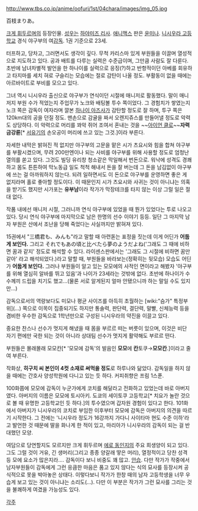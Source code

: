 http://www.tbs.co.jp/anime/oofuri/1st/04chara/images/img_05.jpg

百枝まりあ。

[[크게 휘두르며]]의 등장인물. [[성우]]는 [[하야미즈 리사]]. [[애니맥스]] 판은 [[윤미나]]. 
[[니시우라 고등학교]] 경식 야구부의 여[[감독]]. 1권 기준으로 23세.

터프하고, 당차고, 그러면서도 생각이 깊다. 무척 카리스마 있게 부원들을 이끌며 열성적으로 지도하고 있다. 공과 배트를 다루는 실력은 수준급이며, 그만큼 사람도 잘 다룬다. 초반에 남녀차별적 발언을 한 하나이를 실력으로 응징(?)하고 반항적이던 아베를 회유하고 타지마를 세치 혀로 구슬리는 모습에는 절로 감탄이 나올 정도. 부활동이 없을 때에는 아르바이트로 부비를 모으고 있다.

그녀 역시 니시우라 출신으로 야구부가 연식이던 시절에 매니저로 활동했다. 말이 매니저지 부원 수가 적었는지 주업무가 노크와 배팅볼 투수 쪽이었다. 그 경험치가 쌓였는지 노크 쪽은 감독이 여자라며 깔본 [[하나이 아즈사]]가 감탄할 정도로 잘 하며, 투구 쪽은 120km대의 공을 던질 정도. 맨손으로 감귤을 짜서 오렌지쥬스를 만들어낼 정도로 악력도 상당하다. 이 악력으로 머리를 꽈악 쥐어 조여서 혼내는 것을 ~~[[아이언 클로]]~~'''자력 금강륜'''[* [[서유기]]의 손오공이 머리에 쓰고 있는 그것.]이라 부른다.

자세한 내막은 밝혀진 적 없지만 야구부의 고문을 맡은 시가 츠요시와 힘을 합쳐 야구부를 부활시켰으며, 무려 200만엔이나 되는 사비를 야구부를 위해 사용할 정도로 엄청난 열의를 쏟고 있다. 그것도 빌딩 유리창 청소같은 막일해서 번돈으로. 워낙에 성격도 경쾌하고 몸도 튼튼하여 막노동급 일도 척척 해내서 돈을 잘 버는데 그 돈을 남김없이 야구부에 쓰는 걸 아까워하지 않는다. 되려 일하면서도 이 돈으로 야구부를 운영하면 좋은 게 없지라며 홀로 좋아할 정도이다. 이 때문인지 시가 츠요시와 사귀는 것이 아니냐는 의혹을 받기도 했지만 시가포는 '''유부남'''이라 작가가 막장테크를 타지 않는 이상 그럴 일은 절대 없다.

작품 내에선 매니저 시절, 그러니까 연식 야구부에 있었을 때 뭔가 있었다는 투로 나오고 있다. 당시 연식 야구부에 마지막으로 남은 한명의 선수 이야기 등등. 일단 그 마지막 남자 부원은 산에서 조난을 당해 죽었다는 사실까지만 밝혀져 있다. 

15권에서 "三橋君も、みんも"라고 말할 때 아련돋는 표정을 짓는데 이게 어딘가 '''어둡게 보인다.''' 그리고 それでもあの頃と比べたら夢のようだよね('그래도 그 때에 비하면 꿈과 같지' 정도로 해석할 수 있다. 라이센스판에서는 '그래도 그 시절에 비하면 꿈만 같아' 라고 해석되었다.)라고 말할 때, 부원들을 바라보는(정확히는 뒷모습) 모습도 어딘가 '''어둡게 보인다.''' 그러나 부원들이 알고 있는 모모에의 사적인 면이라고 해봤자 '야구부를 위해 열심히 알바를 뛰고 있음'과 나이가 23세라는 것밖에 없다. 초반에 하나이가 수수께끼 드립을 치기도 했고...(물론 서로 알게된지 얼마 안됐으니까 하는 말일 수도 있지만...)

감독으로서의 역량보다도 미모나 평균 사이즈를 아득히 초월하는 [wiki:"슴가" 특정부위](…) 쪽으로 이목이 집중되기도 하지만 통솔력, 판단력, 결단력, 말빨, 신체능력 등을 겸비한 우수한 감독으로 1학년만으로 구성된 니시우라의 약진을 이끌고 있다.

중요한 찬스나 선수가 멋지게 해냈을 때 몸을 부르르 떠는 버릇이 있으며, 이것은 비단 자기 편에만 국한 되는 것이 아니라 상대팀 선수가 멋지게 활약해도 부르르 떤다.

부원들은 몰래몰래 모모칸[* '모모에 감독'의 발음인 '''모모'''에 '''칸'''토쿠→'''모모칸'''.]이라고 줄여 부른다.

작화상, '''히구치 씨 본인이 4컷 소재로 써먹을 정도'''로 하루나와 닮았다.
감독일을 하지 않을 때에는 간호사 양성학원에 다니고 있는 듯 하다.
커피취향은 프림 1스푼.

100화쯤에 모모에 감독이 누군가에게 코치를 해달라고 전화하고 있었는데 바로 아버지였다. 아버지의 이름은 모모에 토시아키. 도쿄의 세이토쿠 고등학교[* 치요가 놀란 것으로 볼 때 유명한 고등학교인 듯 하다.]의 투수였으며 갑자원 경험이 있다고 한다. 101화에서 아버지가 니시우라의 코치로 부임한 이후부터 모모에 감독은 아버지의 의견을 따르기 시작한다. 그 전에는 '니시우라 정도가 16강까지 가다니 사이타마 현도 수준 이하'라고 발언한 것 때문에 딸을 화나게 한 적이 있고, 마리아가 니시우라의 감독이 되는 걸 반대했던 모양.

여담으로 당연할지도 모르지만 크게 휘두르며 [[에로 동인지]]의 주요 희생양이 되고 있다. 그도 그럴 것이 거유, 긴 생머리(그리고 종종 양갈래 땋은 머리), 열정적이고 당찬 성격 등 모에 요소가 많은지라…. 감독이다 보니 비중도 꽤 많고. [[안습]].
다만 작가가 작중에서 남자부원들이 감독에게 그런 응큼한 마음은 품고 있지 않다는 식의 묘사를 등장시켜 공식적으로 못을 박아놓은 상태다. 이렇다보니 작가가 한창 때의 남자 고등학생을 너무 우습게 보고 있는 것이 아니냐는 소리도(…). 다만 이 부분은 작가가 그런 묘사를 그리는 것을 불쾌하게 여겼을 가능성도 있다.

[[각주]]

